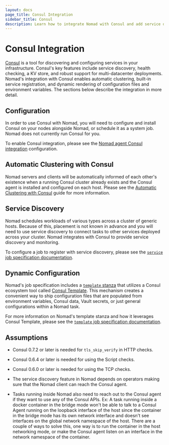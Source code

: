 ```yaml
---
layout: docs
page_title: Consul Integration
sidebar_title: Consul
description: Learn how to integrate Nomad with Consul and add service discovery to jobs
---
```


# Consul Integration

[Consul][] is a tool for discovering and configuring services in your
infrastructure. Consul's key features include service discovery, health checking,
a KV store, and robust support for multi-datacenter deployments. Nomad's integration
with Consul enables automatic clustering, built-in service registration, and
dynamic rendering of configuration files and environment variables. The sections
below describe the integration in more detail.

## Configuration

In order to use Consul with Nomad, you will need to configure and
install Consul on your nodes alongside Nomad, or schedule it as a system job.
Nomad does not currently run Consul for you.

To enable Consul integration, please see the
[Nomad agent Consul integration](/docs/configuration/consul)
configuration.

## Automatic Clustering with Consul

Nomad servers and clients will be automatically informed of each other's
existence when a running Consul cluster already exists and the Consul agent is
installed and configured on each host. Please see the [Automatic Clustering with
Consul](https://learn.hashicorp.com/tutorials/nomad/clustering) guide for more information.

## Service Discovery

Nomad schedules workloads of various types across a cluster of generic hosts.
Because of this, placement is not known in advance and you will need to use
service discovery to connect tasks to other services deployed across your
cluster. Nomad integrates with Consul to provide service discovery and
monitoring.

To configure a job to register with service discovery, please see the
[`service` job specification documentation][service].

## Dynamic Configuration

Nomad's job specification includes a [`template` stanza](/docs/job-specification/template)
that utilizes a Consul ecosystem tool called [Consul Template](https://github.com/hashicorp/consul-template). This mechanism creates a convenient way to ship configuration files
that are populated from environment variables, Consul data, Vault secrets, or just
general configurations within a Nomad task.

For more information on Nomad's template stanza and how it leverages Consul Template,
please see the [`template` job specification documentation](/docs/job-specification/template).

## Assumptions

- Consul 0.7.2 or later is needed for `tls_skip_verify` in HTTP checks.

- Consul 0.6.4 or later is needed for using the Script checks.

- Consul 0.6.0 or later is needed for using the TCP checks.

- The service discovery feature in Nomad depends on operators making sure that
  the Nomad client can reach the Consul agent.

- Tasks running inside Nomad also need to reach out to the Consul agent if
  they want to use any of the Consul APIs. Ex: A task running inside a docker
  container in the bridge mode won't be able to talk to a Consul Agent running
  on the loopback interface of the host since the container in the bridge mode
  has its own network interface and doesn't see interfaces on the global
  network namespace of the host. There are a couple of ways to solve this, one
  way is to run the container in the host networking mode, or make the Consul
  agent listen on an interface in the network namespace of the container.

[consul]: https://www.consul.io/ 'Consul by HashiCorp'
[service]: /docs/job-specification/service 'Nomad service Job Specification'
